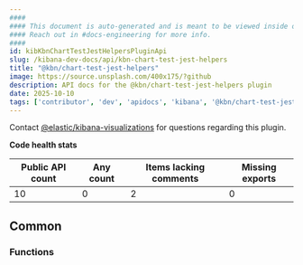 ```yaml
---
####
#### This document is auto-generated and is meant to be viewed inside our experimental, new docs system.
#### Reach out in #docs-engineering for more info.
####
id: kibKbnChartTestJestHelpersPluginApi
slug: /kibana-dev-docs/api/kbn-chart-test-jest-helpers
title: "@kbn/chart-test-jest-helpers"
image: https://source.unsplash.com/400x175/?github
description: API docs for the @kbn/chart-test-jest-helpers plugin
date: 2025-10-10
tags: ['contributor', 'dev', 'apidocs', 'kibana', '@kbn/chart-test-jest-helpers']
---
```




Contact [@elastic/kibana-visualizations](https://github.com/orgs/elastic/teams/kibana-visualizations) for questions regarding this plugin.

**Code health stats**

| Public API count  | Any count | Items lacking comments | Missing exports |
|-------------------|-----------|------------------------|-----------------|
| 10 | 0 | 2 | 0 |

## Common

### Functions
<DocDefinitionList data={kbnChartTestJestHelpersObj.common.functions}/>

